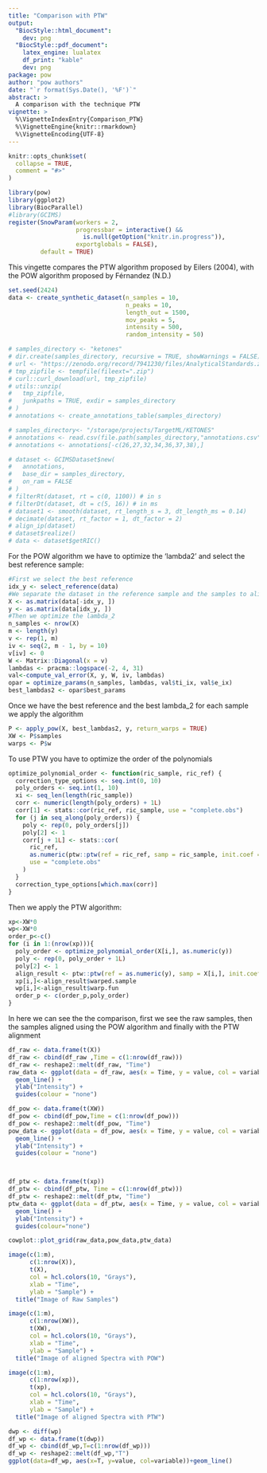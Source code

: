 ```yaml
---
title: "Comparison with PTW"
output:
  "BiocStyle::html_document":
    dev: png
  "BiocStyle::pdf_document":
    latex_engine: lualatex
    df_print: "kable"
    dev: png
package: pow
author: "pow authors"
date: "`r format(Sys.Date(), '%F')`"
abstract: >
  A comparison with the technique PTW
vignette: >
  %\VignetteIndexEntry{Comparison_PTW}
  %\VignetteEngine{knitr::rmarkdown}
  %\VignetteEncoding{UTF-8}
---
```


```r
knitr::opts_chunk$set(
  collapse = TRUE,
  comment = "#>"
)
```

```r
library(pow)
library(ggplot2)
library(BiocParallel)
#library(GCIMS)
register(SnowParam(workers = 2, 
                   progressbar = interactive() && 
                     is.null(getOption("knitr.in.progress")), 
                   exportglobals = FALSE), 
         default = TRUE)
```

This vingette compares the PTW algorithm proposed by Eilers (2004), with the POW algorithm proposed by Férnandez (N.D.)
```r
set.seed(2424)
data <- create_synthetic_dataset(n_samples = 10,
                                 n_peaks = 10,
                                 length_out = 1500,
                                 mov_peaks = 5,
                                 intensity = 500,
                                 random_intensity = 50)
```

```r
# samples_directory <- "ketones"
# dir.create(samples_directory, recursive = TRUE, showWarnings = FALSE)
# url <- "https://zenodo.org/record/7941230/files/AnalyticalStandards.zip?download=1"
# tmp_zipfile <- tempfile(fileext=".zip")
# curl::curl_download(url, tmp_zipfile)
# utils::unzip(
#   tmp_zipfile,
#   junkpaths = TRUE, exdir = samples_directory
# )
# annotations <- create_annotations_table(samples_directory)
```

```r
# samples_directory<- "/storage/projects/TargetML/KETONES"
# annotations <- read.csv(file.path(samples_directory,"annotations.csv"))
# annotations <- annotations[-c(26,27,32,34,36,37,38),]
```


```r
# dataset <- GCIMSDataset$new(
#   annotations,
#   base_dir = samples_directory,
#   on_ram = FALSE 
# )
# filterRt(dataset, rt = c(0, 1100)) # in s
# filterDt(dataset, dt = c(5, 16)) # in ms
# dataset1 <- smooth(dataset, rt_length_s = 3, dt_length_ms = 0.14)
# decimate(dataset, rt_factor = 1, dt_factor = 2)
# align_ip(dataset)
# dataset$realize()
# data <- dataset$getRIC()
```

For the POW algorithm we have to optimize the 'lambda2' and select the best reference sample:
```r
#First we select the best reference
idx_y <- select_reference(data)
#We separate the dataset in the reference sample and the samples to align
X <- as.matrix(data[-idx_y, ])
y <- as.matrix(data[idx_y, ])
#Then we optimize the lambda_2 
n_samples <- nrow(X)
m <- length(y)
v <- rep(1, m)
iv <- seq(2, m - 1, by = 10)
v[iv] <- 0
W <- Matrix::Diagonal(x = v)
lambdas <- pracma::logspace(-2, 4, 31)
val<-compute_val_error(X, y, W, iv, lambdas)
opar = optimize_params(n_samples, lambdas, val$ti_ix, val$e_ix)
best_lambdas2 <- opar$best_params
```

Once we have the best reference and the best lambda_2 for each sample we apply the algorithm
```r
P <- apply_pow(X, best_lambdas2, y, return_warps = TRUE)
XW <- P$samples
warps <- P$w
```
To use PTW you have to optimize the order of the polynomials
```r
optimize_polynomial_order <- function(ric_sample, ric_ref) {
  correction_type_options <- seq.int(0, 10)
  poly_orders <- seq.int(1, 10)
  xi <- seq_len(length(ric_sample))
  corr <- numeric(length(poly_orders) + 1L)
  corr[1] <- stats::cor(ric_ref, ric_sample, use = "complete.obs")
  for (j in seq_along(poly_orders)) {
    poly <- rep(0, poly_orders[j])
    poly[2] <- 1
    corr[j + 1L] <- stats::cor(
      ric_ref,
      as.numeric(ptw::ptw(ref = ric_ref, samp = ric_sample, init.coef = poly)$warped.sample[1,]),
      use = "complete.obs"
    )
  }
  correction_type_options[which.max(corr)]
}
```

Then we apply the PTW algorithm:
```r
xp<-XW*0
wp<-XW*0
order_p<-c()
for (i in 1:(nrow(xp))){
  poly_order <- optimize_polynomial_order(X[i,], as.numeric(y))
  poly <- rep(0, poly_order + 1L)
  poly[2] <- 1
  align_result <- ptw::ptw(ref = as.numeric(y), samp = X[i,], init.coef = poly)
  xp[i,]<-align_result$warped.sample
  wp[i,]<-align_result$warp.fun
  order_p <- c(order_p,poly_order)
}
```

In here we can see the the comparison, first we see the raw samples, then the samples aligned using the POW algorithm and finally with the PTW alignment
```r
df_raw <- data.frame(t(X))
df_raw <- cbind(df_raw ,Time = c(1:nrow(df_raw)))
df_raw <- reshape2::melt(df_raw, "Time")
raw_data <- ggplot(data = df_raw, aes(x = Time, y = value, col = variable)) +
  geom_line() +
  ylab("Intensity") +
  guides(colour = "none")

df_pow <- data.frame(t(XW))
df_pow <- cbind(df_pow,Time = c(1:nrow(df_pow)))
df_pow <- reshape2::melt(df_pow, "Time")
pow_data <- ggplot(data = df_pow, aes(x = Time, y = value, col = variable)) + 
  geom_line() +
  ylab("Intensity") +
  guides(colour = "none")



df_ptw <- data.frame(t(xp))
df_ptw <- cbind(df_ptw, Time = c(1:nrow(df_ptw)))
df_ptw <- reshape2::melt(df_ptw, "Time")
ptw_data <- ggplot(data = df_ptw, aes(x = Time, y = value, col = variable)) +
  geom_line() +
  ylab("Intensity") +
  guides(colour="none")

cowplot::plot_grid(raw_data,pow_data,ptw_data)
```
```r
image(c(1:m), 
      c(1:nrow(X)), 
      t(X), 
      col = hcl.colors(10, "Grays"),  
      xlab = "Time", 
      ylab = "Sample") + 
  title("Image of Raw Samples")
```

```r
image(c(1:m), 
      c(1:nrow(XW)), 
      t(XW), 
      col = hcl.colors(10, "Grays"),  
      xlab = "Time", 
      ylab = "Sample") + 
  title("Image of aligned Spectra with POW")
```

```r
image(c(1:m), 
      c(1:nrow(xp)), 
      t(xp), 
      col = hcl.colors(10, "Grays"),  
      xlab = "Time", 
      ylab = "Sample") + 
  title("Image of aligned Spectra with PTW")
```

```r
dwp <- diff(wp)
df_wp <- data.frame(t(dwp))
df_wp <- cbind(df_wp,T=c(1:nrow(df_wp)))
df_wp <- reshape2::melt(df_wp,"T")
ggplot(data=df_wp, aes(x=T, y=value, col=variable))+geom_line()
```
